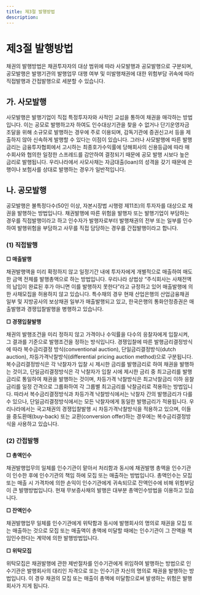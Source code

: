 ```yaml
---
title: 제3절 발행방법
description: 
---
```


# 제3절 발행방법

채권의 발행방법은 채권투자자의 대상 범위에 따라 사모발행과 공모발행으로 구분되며, 공모발행은 발행기관의 발행업무 대행 여부 및 미발행채권에 대한 위험부담 귀속에 따라 직접발행과 간접발행으로 세분할 수 있습니다.

## 가. 사모발행

사모발행은 발행기업이 직접 특정투자자와 사적인 교섭을 통하여 채권을 매각하는 방법입니다. 이는 공모로 발행하고자 하여도 인수대상기관을 찾을 수 없거나 단기운영자금 조달을 위해 소규모로 발행하는 경우에 주로 이용되며, 감독기관에 증권신고서 등을 제출하지 않아 신속하게 발행할 수 있다는 이점이 있습니다. 그러나 사모발행에 따른 발행금리는 금융투자협회에서 고시하는 최종호가수익률에 당해회사의 신용등급에 따라 매수회사와 협의한 일정한 스프레드를 감안하여 결정되기 때문에 공모 발행 시보다 높은 금리로 발행됩니다. 우리나라에서 사모사채는 자금대출(loan)의 성격을 갖기 때문에 은행이나 보험사를 상대로 발행하는 경우가 일반적입니다.

## 나. 공모발행

공모발행은 불특정다수(50인 이상, 자본시장법 시행령 제11조)의 투자자를 대상으로 채권을 발행하는 방법입니다. 채권발행에 따른 위험을 발행자 또는 발행기업이 부담하는 경우를 직접발행이라고 하고 인수자가 발행자로부터 발행채권의 전부 또는 일부를 인수하여 발행위험을 부담하고 사무를 직접 담당하는 경우를 간접발행이라고 합니다.

<CenterImg src="/bm/230_1_pic.jpg" caption="공모에 의한 채권발행방식" />

### (1) 직접발행

**□ 매출발행**

채권발행액을 미리 확정하지 않고 일정기간 내에 투자자에게 개별적으로 매출하여 매도한 금액 전체를 발행총액으로 하는 방법입니다. 우리나라 상법상 “주식회사는 사채전액의 납입이 완료된 후가 아니면 이를 발행하지 못한다”라고 규정하고 있어 매출발행에 의한 사채모집을 허용하지 않고 있습니다. 특수채의 경우 현재 산업은행의 산업금융채권 일부 및 지방공사의 보상채권 일부가 매출발행되고 있고, 한국은행의 통화안정증권은 매출발행과 경쟁입찰발행을 병행하고 있습니다.

**□ 경쟁입찰발행**

채권의 발행조건을 미리 정하지 않고 가격이나 수익률을 다수의 응찰자에게 입찰시켜, 그 결과를 기준으로 발행조건을 정하는 방식입니다. 경쟁입찰에 따른 발행금리결정방식에 따라 복수금리결정 방식(conventional auction), 단일금리결정방식(dutch auction), 차등가격낙찰방식(differential pricing auction method)으로 구분됩니다. 복수금리결정방식은 각 낙찰자가 입찰 시 제시한 금리를 발행금리로 하여 채권을 발행하는 것이고, 단일금리결정방식은 각 낙찰자가 입찰 시에 제시한 금리 중 최고금리를 발행금리로 통일하여 채권을 발행하는 것이며, 차등가격 낙찰방식은 최고낙찰금리 이하 응찰금리를 일정 간격으로 그룹화하여 각 그룹별 최고금리를 낙찰금리로 적용하는 방법입니다. 따라서 복수금리결정방식과 차등가격 낙찰방식에서는 낙찰자 간의 발행금리가 다를 수 있으나, 단일금리결정방식에서는 모든 낙찰자에게 동일한 발행금리가 적용됩니다. 우리나라에서는 국고채권의 경쟁입찰발행 시 차등가격낙찰방식을 적용하고 있으며, 이들을 중도환매(buy-back) 또는 교환(conversion offer)하는 경우에는 복수금리결정방식을 사용하고 있습니다. 

### (2) 간접발행

**□ 총액인수**

채권발행업무의 일체를 인수기관이 맡아서 처리함과 동시에 채권발행 총액을 인수기관이 인수한 후에 인수기관의 책임 하에 모집 또는 매출하는 방법입니다. 총액인수는 모집 또는 매출 시 가격차에 의한 손익이 인수기관에게 귀속되므로 잔액인수에 비해 위험부담이 큰 발행방법입니다. 현재 무보증사채의 발행은 대부분 총액인수방법을 이용하고 있습니다.

**□ 잔액인수**

채권발행업무 일체를 인수기관에게 위탁함과 동시에 발행회사의 명의로 채권을 모집 또는 매출하는 것으로 모집 또는 매출액이 총액에 미달할 때에는 인수기관이 그 잔액을 책임인수한다는 계약에 의한 발행방법입니다.

**□ 위탁모집**

위탁모집은 채권발행에 관한 제반절차를 인수기관에게 위임하여 발행하는 방법으로 인수기관은 발행회사의 대리인 자격으로 또는 인수기관 자신의 명의로 채권을 발행하는 방법입니다. 이 경우 채권의 모집 또는 매출이 총액에 미달함으로써 발생하는 위험은 발행회사가 지게 됩니다.


